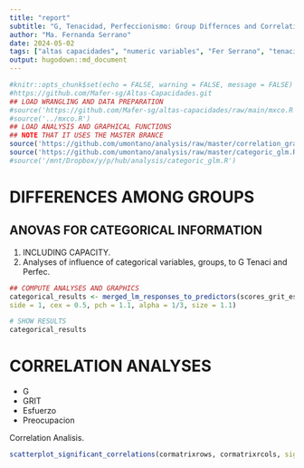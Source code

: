```yaml
---
title: "report"
subtitle: "G, Tenacidad, Perfeccionismo: Group Differnces and Correlation Analyses."
author: "Ma. Fernanda Serrano"
date: 2024-05-02
tags: ["altas capacidades", "numeric variables", "Fer Serrano", "tenacidad", "perfeccionismo"]
output: hugodown::md_document
---
```

```r
#knitr::opts_chunk$set(echo = FALSE, warning = FALSE, message = FALSE)
#https://github.com/Mafer-sg/Altas-Capacidades.git
## LOAD WRANGLING AND DATA PREPARATION
#source('https://github.com/Mafer-sg/altas-capacidades/raw/main/mxco.R')
#source('../mxco.R')
## LOAD ANALYSIS AND GRAPHICAL FUNCTIONS
## NOTE THAT IT USES THE MASTER BRANCE
source('https://github.com/umontano/analysis/raw/master/correlation_graphics.R')
source('https://github.com/umontano/analysis/raw/master/categoric_glm.R')
#source('/mnt/Dropbox/y/p/hub/analysis/categoric_glm.R')
```


# DIFFERENCES AMONG GROUPS
## ANOVAS FOR CATEGORICAL INFORMATION

1.  INCLUDING CAPACITY.
1. Analyses of influence of categorical variables, groups, to G Tenaci and Perfec.

```r
## COMPUTE ANALYSES AND GRAPHICS
categorical_results <- merged_lm_responses_to_predictors(scores_grit_esfuer_preoc, categorical_info, threshold_significance = 0.05, categorical_flag = FALSE,
side = 1, cex = 0.5, pch = 1.1, alpha = 1/3, size = 1.1)

# SHOW RESULTS
categorical_results
```
# CORRELATION ANALYSES

- G
- GRIT
- Esfuerzo
- Preocupacion

Correlation Analisis.

```r
scatterplot_significant_correlations(cormatrixrows, cormatrixrcols, sign=0.05)
```
